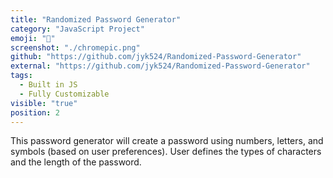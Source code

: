 ```yaml
---
title: "Randomized Password Generator"
category: "JavaScript Project"
emoji: "📓"
screenshot: "./chromepic.png"
github: "https://github.com/jyk524/Randomized-Password-Generator"
external: "https://github.com/jyk524/Randomized-Password-Generator"
tags:
  - Built in JS
  - Fully Customizable
visible: "true"
position: 2
---
```


This password generator will create a password using numbers, letters, and symbols (based on user preferences). User defines the types of characters and the length of the password.
